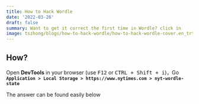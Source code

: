 ```yaml
---
title: How to Hack Wordle
date: '2022-03-26'
draft: false
summary: Want to get it correct the first time in Wordle? click in
image: tszhong/blogs/how-to-hack-wordle/how-to-hack-wordle-cover.en_trtomr
---
```


<YouTubeEmbed poster="maxresdefault" title="How to HACK wordle" id="G_qgDgeUcKE" />

## How?

Open **DevTools** in your browser (use <kbd>F12</kbd> or <kbd>CTRL + Shift + i</kbd>)，Go **`Application > Local Storage > https://www.nytimes.com > nyt-wordle-state`**

<CloudinaryImg
  mdx
  publicId="tszhong/blogs/how-to-hack-wordle/how-to-hack-wordle-1_eo4cut"
  width={1017}
  height={925}
  alt="How to hack wordle"
/>

The answer can be found easily below

<CloudinaryImg
  mdx
  publicId="tszhong/blogs/how-to-hack-wordle/how-to-hack-wordle-2_rcrvfq"
  width={1017}
  height={925}
  alt="How to hack wordle"
/>
